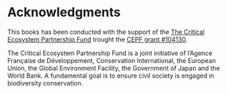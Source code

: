 # Acknowledgments


This books has been conducted with the support of the [The Critical Ecosystem Partnership Fund](https://www.cepf.net/) trought the [CEPF grant #104130](https://www.cepf.net/grants/grantee-projects/characterization-threatened-flora-sao-tome-and-principe).
     
The Critical Ecosystem Partnership Fund is a joint initiative of l’Agence Française de Développement, Conservation International, the European Union, the Global Environment Facility, the Government of Japan and the World Bank. A fundamental goal is to ensure civil society is engaged in biodiversity conservation.

   
   







